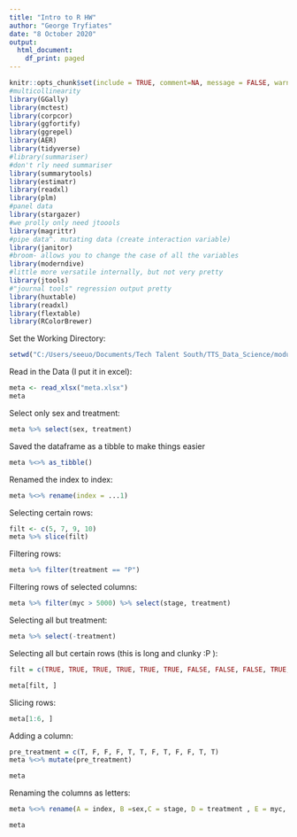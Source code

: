 ```yaml
---
title: "Intro to R HW"
author: "George Tryfiates"
date: "8 October 2020"
output:
  html_document:
    df_print: paged
---
```


```r
knitr::opts_chunk$set(include = TRUE, comment=NA, message = FALSE, warning = FALSE, options(scipen = 999, digits = 4))
#multicollinearity
library(GGally)
library(mctest)
library(corpcor)
library(ggfortify)
library(ggrepel)
library(AER)
library(tidyverse)
#library(summariser)
#don't rly need summariser
library(summarytools)
library(estimatr)
library(readxl)
library(plm) 
#panel data
library(stargazer) 
#we prolly only need jtoools
library(magrittr) 
#pipe data^. mutating data (create interaction variable)
library(janitor)
#broom- allows you to change the case of all the variables
library(moderndive)
#little more versatile internally, but not very pretty
library(jtools)
#"journal tools" regression output pretty
library(huxtable)
library(readxl)
library(flextable)
library(RColorBrewer)

```

Set the Working Directory:

```r
setwd("C:/Users/seeuo/Documents/Tech Talent South/TTS_Data_Science/module13")
```


Read in the Data (I put it in excel):

```r
meta <- read_xlsx("meta.xlsx")
meta
```

Select only sex and treatment: 

```r
meta %>% select(sex, treatment)
```

Saved the dataframe as a tibble to make things easier

```r
meta %<>% as_tibble()
```

Renamed the index to index:

```r
meta %<>% rename(index = ...1)
```

Selecting certain rows:

```r
filt <- c(5, 7, 9, 10)
meta %>% slice(filt)
```

Filtering rows:

```r
meta %>% filter(treatment == "P")
```

Filtering rows of selected columns:

```r
meta %>% filter(myc > 5000) %>% select(stage, treatment)
```

Selecting all but treatment:

```r
meta %>% select(-treatment)
```

Selecting all but certain rows (this is long and clunky :P ):

```r
filt = c(TRUE, TRUE, TRUE, TRUE, TRUE, TRUE, FALSE, FALSE, FALSE, TRUE, TRUE, TRUE)

meta[filt, ]
```

Slicing rows:

```r
meta[1:6, ]
```

Adding a column:

```r
pre_treatment = c(T, F, F, F, T, T, F, T, F, F, T, T)
meta %<>% mutate(pre_treatment)
```

```r
meta
```

Renaming the columns as letters:

```r
meta %<>% rename(A = index, B =sex,C = stage, D = treatment , E = myc, F = pre_treatment)
```

```r
meta
```


